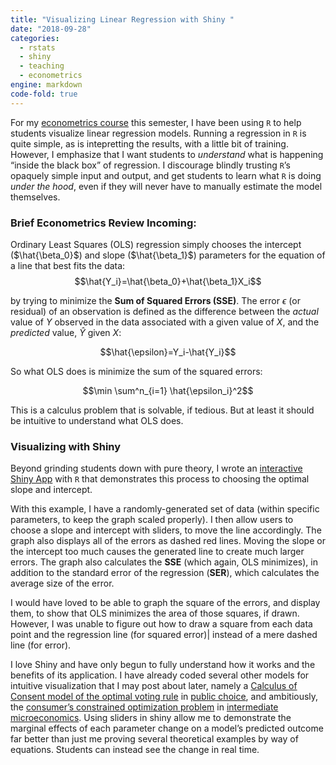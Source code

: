 ```yaml
---
title: "Visualizing Linear Regression with Shiny "
date: "2018-09-28"
categories:
  - rstats
  - shiny
  - teaching 
  - econometrics
engine: markdown
code-fold: true
---
```


For my [econometrics course](http://ryansafner.com/courses/econ480) this semester, I have been using `R` to help students visualize linear regression models. Running a regression in `R` is quite simple, as is intepretting the results, with a little bit of training. However, I emphasize that I want students to *understand* what is happening "inside the black box" of regression. I discourage blindly trusting `R`'s opaquely simple input and output, and get students to learn what `R` is doing *under the hood*, even if they will never have to manually estimate the model themselves.

### Brief Econometrics Review Incoming:

Ordinary Least Squares (OLS) regression simply chooses the intercept ($\hat{\beta_0}$) and slope ($\hat{\beta_1}$) parameters for the equation of a line that best fits the data: $$\hat{Y_i}=\hat{\beta_0}+\hat{\beta_1}X_i$$

by trying to minimize the **Sum of Squared Errors (SSE)**. The error $\epsilon$ (or residual) of an observation is defined as the difference between the *actual* value of $Y$ observed in the data associated with a given value of $X$, and the *predicted* value, $\hat{Y}$ given $X$:

$$\hat{\epsilon}=Y_i-\hat{Y_i}$$

So what OLS does is minimize the sum of the squared errors:

$$\min \sum^n_{i=1} \hat{\epsilon_i}^2$$

This is a calculus problem that is solvable, if tedious. But at least it should be intuitive to understand what OLS does.

### Visualizing with Shiny

Beyond grinding students down with pure theory, I wrote an [interactive Shiny App](https://ryansafner.shinyapps.io/ols_estimation_by_min_sse/) with `R` that demonstrates this process to choosing the optimal slope and intercept.

With this example, I have a randomly-generated set of data (within specific parameters, to keep the graph scaled properly). I then allow users to choose a slope and intercept with sliders, to move the line accordingly. The graph also displays all of the errors as dashed red lines. Moving the slope or the intercept too much causes the generated line to create much larger errors. The graph also calculates the **SSE** (which again, OLS minimizes), in addition to the standard error of the regression (**SER**), which calculates the average size of the error.

I would have loved to be able to graph the square of the errors, and display them, to show that OLS minimizes the area of those squares, if drawn. However, I was unable to figure out how to draw a square from each data point and the regression line (for squared error)\| instead of a mere dashed line (for error).

I love Shiny and have only begun to fully understand how it works and the benefits of its application. I have already coded several other models for intuitive visualization that I may post about later, namely a [Calculus of Consent model of the optimal voting rule](https://ryansafner.shinyapps.io/ccmodel/) in [public choice](https://ryansafner.com/courses/ECON410), and ambitiously, the [consumer's constrained optimization problem](https://ryansafner.shinyapps.io/consumer/) in [intermediate microeconomics](https://ryansafner.com/courses/ECON306). Using sliders in shiny allow me to demonstrate the marginal effects of each parameter change on a model's predicted outcome far better than just me proving several theoretical examples by way of equations. Students can instead see the change in real time.

